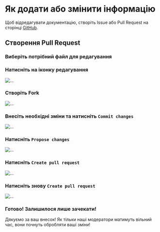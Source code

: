 
# Як додати або змінити інформацію

Щоб відредагувати документацію, створіть Issue або Pull Request на сторінці [GitHub](https://github.com/psiget/s2ue-docs).

## Створення Pull Request

<Steps>

### Виберіть потрібний файл для редагування

### Натисніть на іконку редагування

![...](./doc-public.ru/img/icon-edit.png)

### Створіть Fork

![...](./doc-public.ru/img/create-fork.png)

### Внесіть необхідні зміни та натисніть `Commit changes`

![...](./doc-public.ru/img/commit-changes.png)

### Натисніть `Propose changes`

![...](./doc-public.ru/img/propose-changes.png)

### Натисніть `Create pull request`

![...](./doc-public.ru/img/create-pull-request.png)

### Натисніть знову `Create pull request`

![...](./doc-public.ru/img/create-pull-request-x2.png)

### Готово! Залишилося лише зачекати!

</Steps>

Дякуємо за ваш внесок! Як тільки наші модератори матимуть вільний час, вони почнуть обробляти ваші зміни!
